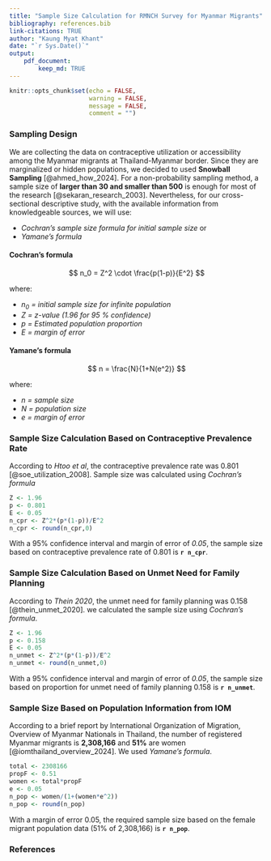 ```yaml
---
title: "Sample Size Calculation for RMNCH Survey for Myanmar Migrants"
bibliography: references.bib 
link-citations: TRUE
author: "Kaung Myat Khant"
date: "`r Sys.Date()`"
output: 
    pdf_document:
        keep_md: TRUE
---
```


```r
knitr::opts_chunk$set(echo = FALSE,
                      warning = FALSE,
                      message = FALSE,
                      comment = "")
```

### Sampling Design

We are collecting the data on contraceptive utilization or accessibility among the Myanmar migrants at Thailand-Myanmar border. Since they are marginalized or hidden populations, we decided to used **Snowball Sampling** [@ahmed_how_2024]. For a non-probability sampling method, a sample size of **larger than 30 and smaller than 500** is enough for most of the research [@sekaran_research_2003]. Nevertheless, for our cross-sectional descriptive study, with the available information from knowledgeable sources, we will use:

-   *Cochran's sample size formula for initial sample size* or
-   *Yamane's formula*

#### Cochran's formula

$$ n_0 = Z^2 \cdot \frac{p(1-p)}{E^2} $$

where:  

-   *$n_0$ = initial sample size for infinite population*  
-   *Z = z-value (1.96 for 95 % confidence)*  
-   *p = Estimated population proportion*    
-   *E = margin of error*  

#### Yamane's formula  

$$ n = \frac{N}{1+N(e^2)} $$   

where:  

-   *n = sample size*  
-   *N = population size*  
-   *e = margin of error* 

### Sample Size Calculation Based on **Contraceptive Prevalence Rate**

According to *Htoo et al*, the contraceptive prevalence rate was 0.801 [@soe_utilization_2008]. Sample size was calculated using *Cochran's formula* 

  


```r
Z <- 1.96
p <- 0.801
E <- 0.05
n_cpr <- Z^2*(p*(1-p))/E^2
n_cpr <- round(n_cpr,0)
```

With a 95% confidence interval and margin of error of *0.05*, the sample size based on contraceptive prevalence rate of 0.801 is **`r n_cpr`**.

### Sample Size Calculation Based on **Unmet Need for Family Planning**

According to *Thein 2020*, the unmet need for family planning was 0.158 [@thein_unmet_2020]. we calculated the sample size using *Cochran's formula*. 

```r
Z <- 1.96
p <- 0.158
E <- 0.05
n_unmet <- Z^2*(p*(1-p))/E^2
n_unmet <- round(n_unmet,0)
```

With a 95% confidence interval and margin of error of *0.05*, the sample size based on proportion for unmet need of family planning 0.158 is **`r n_unmet`**.  

### Sample Size Based on Population Information from IOM

According to a brief report by International Organization of Migration, Overview of Myanmar Nationals in Thailand, the number of registered Myanmar migrants is **2,308,166** and **51%** are women [@iomthailand_overview_2024]. We used  *Yamane's formula*.

```r
total <- 2308166
propF <- 0.51
women <- total*propF
e <- 0.05
n_pop <- women/(1+(women*e^2))
n_pop <- round(n_pop)
```  

With a margin of error 0.05, the required sample size based on the female  migrant population data (51% of 2,308,166) is **`r n_pop`**.

### References